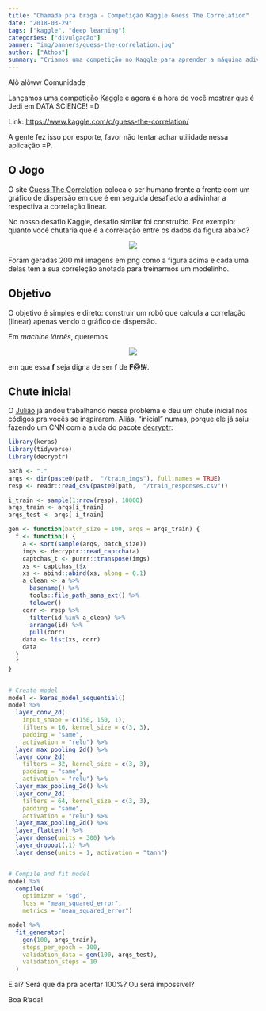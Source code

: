 ```yaml
---
title: "Chamada pra briga - Competição Kaggle Guess The Correlation"
date: "2018-03-29"
tags: ["kaggle", "deep learning"]
categories: ["divulgação"]
banner: "img/banners/guess-the-correlation.jpg"
author: ["Athos"]
summary: "Criamos uma competição no Kaggle para aprender a máquina adivinhar a correlação de um scatterplot. Desafio lançado!"
---
```


Alô alôww Comunidade

Lançamos [uma competição Kaggle](https://www.kaggle.com/c/guess-the-correlation/) e agora é a hora de você mostrar que é Jedi em DATA SCIENCE! =D

Link: [https://www.kaggle.com/c/guess-the-correlation/](https://www.kaggle.com/c/guess-the-correlation/)

A gente fez isso por esporte, favor não tentar achar utilidade nessa aplicação =P.

## O Jogo

O site [Guess The Correlation](http://guessthecorrelation.com/) coloca o ser humano frente a frente com um gráfico de dispersão em que é em seguida desafiado a adivinhar a respectiva a correlação linear. 

No nosso desafio Kaggle, desafio similar foi construído. Por exemplo: quanto você chutaria que é a correlação entre os dados da figura abaixo?

<center>
![](/img/blog/2018-03-29-guess-the-correlation/exemplo_img.png)
</center>

Foram geradas 200 mil imagens em png como a figura acima e cada uma delas tem a sua correleção anotada para treinarmos um modelinho.

## Objetivo

O objetivo é simples e direto: construir um robô que calcula a correlação (linear) apenas vendo o gráfico de dispersão.

Em *machine lârnês*, queremos

<center>
![](/img/blog/2018-03-29-guess-the-correlation/f_img_92.png)
</center>

em que essa **f** seja digna de ser **f** de **F@!#**.

## Chute inicial

O [Julião](https://github.com/jtrecenti) já andou trabalhando nesse problema e deu um chute inicial nos códigos pra vocês se inspirarem. Aliás, "inicial" numas, porque ele já saiu fazendo um CNN com a ajuda do pacote [decryptr](https://github.com/decryptr/decryptr): 

```r
library(keras)
library(tidyverse)
library(decryptr)

path <- "."
arqs <- dir(paste0(path,  "/train_imgs"), full.names = TRUE)
resp <- readr::read_csv(paste0(path,  "/train_responses.csv"))

i_train <- sample(1:nrow(resp), 10000)
arqs_train <- arqs[i_train]
arqs_test <- arqs[-i_train]

gen <- function(batch_size = 100, arqs = arqs_train) {
  f <- function() {
    a <- sort(sample(arqs, batch_size))
    imgs <- decryptr::read_captcha(a)
    captchas_t <- purrr::transpose(imgs)
    xs <- captchas_t$x
    xs <- abind::abind(xs, along = 0.1)
    a_clean <- a %>% 
      basename() %>% 
      tools::file_path_sans_ext() %>% 
      tolower()
    corr <- resp %>% 
      filter(id %in% a_clean) %>% 
      arrange(id) %>% 
      pull(corr)
    data <- list(xs, corr)
    data
  }
  f
}


# Create model
model <- keras_model_sequential()
model %>%
  layer_conv_2d(
    input_shape = c(150, 150, 1),
    filters = 16, kernel_size = c(3, 3),
    padding = "same",
    activation = "relu") %>%
  layer_max_pooling_2d() %>%
  layer_conv_2d(
    filters = 32, kernel_size = c(3, 3),
    padding = "same",
    activation = "relu") %>%
  layer_max_pooling_2d() %>%
  layer_conv_2d(
    filters = 64, kernel_size = c(3, 3),
    padding = "same",
    activation = "relu") %>%
  layer_max_pooling_2d() %>%
  layer_flatten() %>%
  layer_dense(units = 300) %>%
  layer_dropout(.1) %>%
  layer_dense(units = 1, activation = "tanh")


# Compile and fit model
model %>%
  compile(
    optimizer = "sgd",
    loss = "mean_squared_error",
    metrics = "mean_squared_error")

model %>%
  fit_generator(
    gen(100, arqs_train),
    steps_per_epoch = 100,
    validation_data = gen(100, arqs_test),
    validation_steps = 10
  )
```


E aí? Será que dá pra acertar 100%? Ou será impossível?

Boa R'ada!
